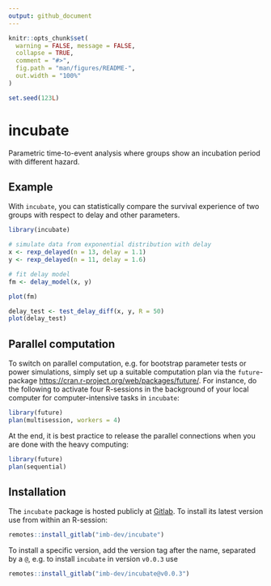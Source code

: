 ```yaml
---
output: github_document
---
```


<!-- README.md is generated from README.Rmd. Please edit that file -->

```r
knitr::opts_chunk$set(
  warning = FALSE, message = FALSE,
  collapse = TRUE,
  comment = "#>",
  fig.path = "man/figures/README-",
  out.width = "100%"
)

set.seed(123L)
```

# incubate

<!-- badges: start -->
<!-- badges: end -->

Parametric time-to-event analysis where groups show an incubation period with different hazard.


## Example

With `incubate`, you can statistically compare the survival experience of two groups with respect to delay and other parameters.

```r
library(incubate)

# simulate data from exponential distribution with delay
x <- rexp_delayed(n = 13, delay = 1.1)
y <- rexp_delayed(n = 11, delay = 1.6)

# fit delay model 
fm <- delay_model(x, y)

plot(fm)

delay_test <- test_delay_diff(x, y, R = 50)
plot(delay_test)
```

## Parallel computation

To switch on parallel computation, e.g. for bootstrap parameter tests or power simulations, simply set up a suitable computation plan via the `future`-package <https://cran.r-project.org/web/packages/future/>.
For instance, do the following to activate four R-sessions in the background of your local computer for computer-intensive tasks in `incubate`:

```r
library(future)
plan(multisession, workers = 4)
```

At the end, it is best practice to release the parallel connections when you are done with the heavy computing:
```r
library(future)
plan(sequential)
```



## Installation

The `incubate` package is hosted publicly at [Gitlab](https://gitlab.com/imb-dev/incubate).
To install its latest version use from within an R-session:

``` r
remotes::install_gitlab("imb-dev/incubate")
```

To install a specific version, add the version tag after the name, separated by a `@`, e.g. to install `incubate` in version `v0.0.3` use

``` r
remotes::install_gitlab("imb-dev/incubate@v0.0.3")
```

